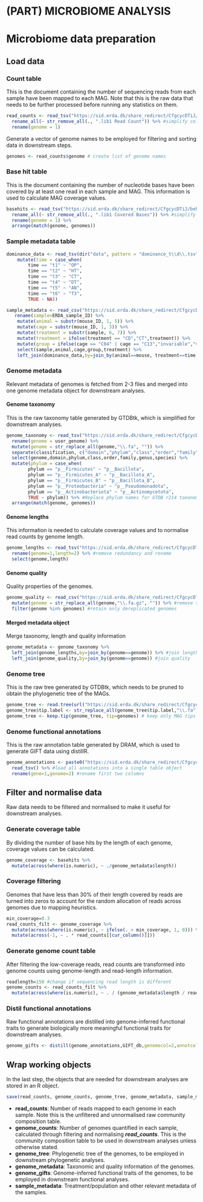 # (PART) MICROBIOME ANALYSIS {-}
# Microbiome data preparation

## Load data

### Count table
This is the document containing the number of sequencing reads from each sample have been mapped to each MAG. Note that this is the raw data that needs to be further processed before running any statistics on them.

```r
read_counts <- read_tsv("https://sid.erda.dk/share_redirect/CfgcycDTiJ/beho_mgquant/results/stats/coverm_genome_beho_mags.count.tsv") %>%
  rename_all(~ str_remove_all(., ".lib1 Read Count")) %>% #simplify column names
  rename(genome = 1)
```

Generate a vector of genome names to be employed for filtering and sorting data in downstream steps.
```r
genomes <- read_counts$genome # create list of genome names
```

### Base hit table
This is the document containing the number of nucleotide bases have been covered by at least one read in each sample and MAG. This information is used to calculate MAG coverage values.

```r
basehits <- read_tsv("https://sid.erda.dk/share_redirect/CfgcycDTiJ/beho_mgquant/results/stats/coverm_genome_beho_mags.covered_bases.tsv") %>%
  rename_all(~ str_remove_all(., ".lib1 Covered Bases")) %>% #simplify column names
  rename(genome = 1) %>%
  arrange(match(genome, genomes))
```

### Sample metadata table
```r
dominance_data <- read_tsv(dir("data", pattern = "dominance_t\\d\\.tsv", full.names = TRUE)) %>% select(-cage) %>%
    mutate(time = case_when(
        time == "t1" ~ "OP",
        time == "t2" ~ "HT",
        time == "t3" ~ "CT",
        time == "t4" ~ "DT",
        time == "t5" ~ "AN",
        time == "t6" ~ "T3",
        TRUE ~ NA))

sample_metadata <- read_csv("https://sid.erda.dk/share_redirect/CfgcycDTiJ/BeHo_sample_metadata.csv") %>%
   rename(sample=ERDA_sample_ID) %>%
    mutate(animal = substr(mouse_ID, 1, 5)) %>%
    mutate(cage = substr(mouse_ID, 1, 3)) %>%
    mutate(treatment = substr(sample, 6, 7)) %>%
    mutate(treatment = ifelse(treatment == "CD","CT",treatment)) %>%
    mutate(group = ifelse(cage == "C04" | cage == "C13","invariable","variable")) %>%
    select(sample,animal,cage,group,treatment) %>%
    left_join(dominance_data,by=join_by(animal==mouse, treatment==time))
```

### Genome metadata
Relevant metadata of genomes is fetched from 2-3 files and merged into one genome metadata object for downstream analyses.

#### Genome taxonomy
This is the raw taxonomy table generated by GTDBtk, which is simplified for downstream analyses.
```r
genome_taxonomy <- read_tsv("https://sid.erda.dk/share_redirect/CfgcycDTiJ/mag_catalogue_raphael/gtdbtk.bac120.summary.tsv") %>%
  rename(genome = user_genome) %>%
  mutate(genome = str_replace_all(genome,"\\.fa", "")) %>%
  separate(classification, c("domain","phylum","class","order","family","genus","species"),  sep =";") %>%
  select(genome,domain,phylum,class,order,family,genus,species) %>%
  mutate(phylum = case_when(
        phylum == "p__Firmicutes" ~ "p__Bacillota",
        phylum == "p__Firmicutes_A" ~ "p__Bacillota_A",
        phylum == "p__Firmicutes_B" ~ "p__Bacillota_B",
        phylum == "p__Proteobacteria" ~ "p__Pseudomonadota",
        phylum == "p__Actinobacteriota" ~ "p__Actinomycetota",
        TRUE ~ phylum)) %>% #Replace phylum names for GTDB r214 taxonomy to match EHI taxonomy colors
  arrange(match(genome, genomes))
```

#### Genome lengths
This information is needed to calculate coverage values and to normalise read counts by genome length.
```r
genome_lengths <- read_tsv("https://sid.erda.dk/share_redirect/CfgcycDTiJ/beho_mgquant/results/stats/coverm_genome_beho_mags.length.tsv") %>%
  rename(genome=1,length=2) %>% #remove redundancy and rename
  select(genome,length)
```

#### Genome quality
Quality properties of the genomes.
```r
genome_quality <- read_csv("https://sid.erda.dk/share_redirect/CfgcycDTiJ/mag_catalogue_raphael/checkm_all.csv") %>%
  mutate(genome = str_replace_all(genome,"\\.fa.gz", "")) %>% #remove suffix
  filter(genome %in% genomes) #retain only dereplicated genomes
```

#### Merged metadata object
Merge taxonomy, length and quality information
```r
genome_metadata <- genome_taxonomy %>%
  left_join(genome_lengths,by=join_by(genome==genome)) %>% #join lengths - not used because Genome quality already contains this information
  left_join(genome_quality,by=join_by(genome==genome)) #join quality
```

### Genome tree
This is the raw tree generated by GTDBtk, which needs to be pruned to obtain the phylogenetic tree of the MAGs.
```r
genome_tree <- read.tree(url("https://sid.erda.dk/share_redirect/CfgcycDTiJ/mag_catalogue_raphael/gtdbtk.backbone.bac120.classify.tree"))
genome_tree$tip.label <- str_replace_all(genome_tree$tip.label,"\\.fa", "") #remove .fa extension
genome_tree <- keep.tip(genome_tree, tip=genomes) # keep only MAG tips
```

### Genome functional annotations
This is the raw annotation table generated by DRAM, which is used to generate GIFT data using distillR.
```r
genome_annotations <- paste0("https://sid.erda.dk/share_redirect/CfgcycDTiJ/mag_catalogue_raphael/DRAM_annotations/",genomes,"_annotations.tsv.gz") %>%
  read_tsv() %>% #load all annotations into a single table object
  rename(gene=1,genome=2) #rename first two columns
```

## Filter and normalise data
Raw data needs to be filtered and normalised to make it useful for downstream analyses.

### Generate coverage table
By dividing the number of base hits by the length of each genome, coverage values can be calculated.

```r
genome_coverage <- basehits %>%
  mutate(across(where(is.numeric), ~ ./genome_metadata$length))
```

### Coverage filtering
Genomes that have less than 30% of their length covered by reads are turned into zeros to account for the random allocation of reads across genomes due to mapping heuristics.

```r
min_coverage=0.3
read_counts_filt <- genome_coverage %>%
  mutate(across(where(is.numeric), ~ ifelse(. > min_coverage, 1, 0))) %>%
  mutate(across(-1, ~ . * read_counts[[cur_column()]]))
```

### Generate genome count table
After filtering the low-coverage reads, read counts are transformed into genome counts using genome-length and read-length information.

```r
readlength=150 #change if sequencing read length is different
genome_counts <- read_counts_filt %>%
  mutate(across(where(is.numeric), ~ . / (genome_metadata$length / readlength) ))
```

### Distil functional annotations
Raw functional annotations are distilled into genome-inferred functional traits to generate biologically more meaningful functional traits for downstream analyses.

```r
genome_gifts <- distill(genome_annotations,GIFT_db,genomecol=2,annotcol=c(9,10,19))
```

## Wrap working objects
In the last step, the objects that are needed for downstream analyses are stored in an R object.

```r
save(read_counts, genome_counts, genome_tree, genome_metadata, sample_metadata, genome_gifts, file = "data/data.Rdata")
```

- **read_counts**: Number of reads mapped to each genome in each sample. Note this is the unfiltered and unnormalised raw community composition table.
- **genome_counts**: Number of genomes quantified in each sample, calculated through filtering and normalising ***read_counts***. This is the community composition table to be used in downstream analyses unless otherwise stated.
- **genome_tree**: Phylogenetic tree of the genomes, to be employed in downstream phylogenetic analyses.
- **genome_metadata**: Taxonomic and quality information of the genomes.
- **genome_gifts**: Genome-inferred functional traits of the genomes, to be employed in downstream functional analyses.
- **sample_metadata**: Treatment/population and other relevant metadata of the samples.
